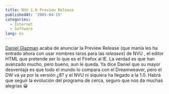 ```yaml
---
title: NVU 1.0 Preview Release
publishedAt: '2005-04-15'
categories:
  - Internet
  - Software
lang: es
---
```


[Daniel Glazman](http://glazman.org/weblog/dotclear/index.php) acaba de anunciar la Preview Release (que manía les ha entrado ahora con usar nombres raros para las _releases_) de NVU , el editor HTML que pretende ser lo que es el Firefox al IE. La verdad es que han avanzado mucho, pero bueno, aun le queda. Ya dice Daniel que su mayor desventaja es que todo el mundo lo compara con el Dreamweaver, pero el DW vá ya por la versión ¿8? y el NVU ni siquiera ha llegado a la 1.0. Habrá que seguir la evolución del programa de cerca, seguro que nos da muchas alegrias 😀
